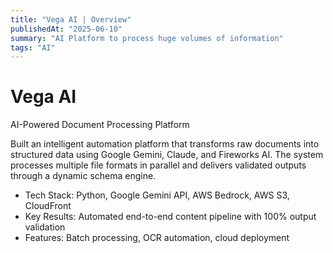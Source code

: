 ```yaml
---
title: "Vega AI | Overview"
publishedAt: "2025-06-10"
summary: "AI Platform to process huge volumes of information"
tags: "AI"
---
```




# Vega AI
AI-Powered Document Processing Platform

Built an intelligent automation platform that transforms raw documents into structured data using Google Gemini, Claude, and Fireworks AI. The system processes multiple file formats in parallel and delivers validated outputs through a dynamic schema engine.

- Tech Stack: Python, Google Gemini API, AWS Bedrock, AWS S3, CloudFront
- Key Results: Automated end-to-end content pipeline with 100% output validation
- Features: Batch processing, OCR automation, cloud deployment
